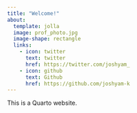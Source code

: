 ```yaml
---
title: "Welcome!"
about:
  template: jolla
  image: prof_photo.jpg
  image-shape: rectangle
  links:
    - icon: twitter
      text: twitter
      href: https://twitter.com/joshyam_
    - icon: github
      text: Github
      href: https://github.com/joshyam-k
---
```


This is a Quarto website.
